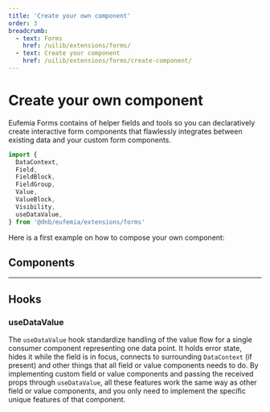 ```yaml
---
title: 'Create your own component'
order: 3
breadcrumb:
  - text: Forms
    href: /uilib/extensions/forms/
  - text: Create your component
    href: /uilib/extensions/forms/create-component/
---
```



# Create your own component

Eufemia Forms contains of helper fields and tools so you can declaratively create interactive form components that flawlessly integrates between existing data and your custom form components.

```jsx
import {
  DataContext,
  Field,
  FieldBlock,
  FieldGroup,
  Value,
  ValueBlock,
  Visibility,
  useDataValue,
} from '@dnb/eufemia/extensions/forms'
```

Here is a first example on how to compose your own component:

<FirstExampleDemo />

## Components

<ListBasisAPIs />

---

## Hooks

### useDataValue

The `useDataValue` hook standardize handling of the value flow for a single consumer component representing one data point. It holds error state, hides it while the field is in focus, connects to surrounding `DataContext` (if present) and other things that all field or value components needs to do. By implementing custom field or value components and passing the received props through `useDataValue`, all these features work the same way as other field or value components, and you only need to implement the specific unique features of that component.
